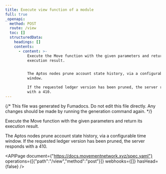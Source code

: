 ```yaml
---
title: Execute view function of a module
full: true
_openapi:
  method: POST
  route: /view
  toc: []
  structuredData:
    headings: []
    contents:
      - content: >-
          Execute the Move function with the given parameters and return its
          execution result.


          The Aptos nodes prune account state history, via a configurable time
          window.

          If the requested ledger version has been pruned, the server responds
          with a 410.
---
```


{/* This file was generated by Fumadocs. Do not edit this file directly. Any changes should be made by running the generation command again. */}

Execute the Move function with the given parameters and return its execution result.

The Aptos nodes prune account state history, via a configurable time window.
If the requested ledger version has been pruned, the server responds with a 410.

<APIPage document={"https://docs.movementnetwork.xyz/spec.yaml"} operations={[{"path":"/view","method":"post"}]} webhooks={[]} hasHead={false} />